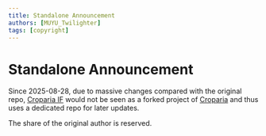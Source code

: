 ```yaml
---
title: Standalone Announcement
authors: [MUYU_Twilighter]
tags: [copyright]
---
```


# Standalone Announcement

Since 2025-08-28, due to massive changes compared with the original repo,
[Croparia IF](https://github.com/MUYUTwilighter/croparia-if) would not be seen as a forked project of
[Croparia](https://github.com/Dalarion/Croparia) and thus uses a dedicated repo for later updates.

The share of the original author is reserved.